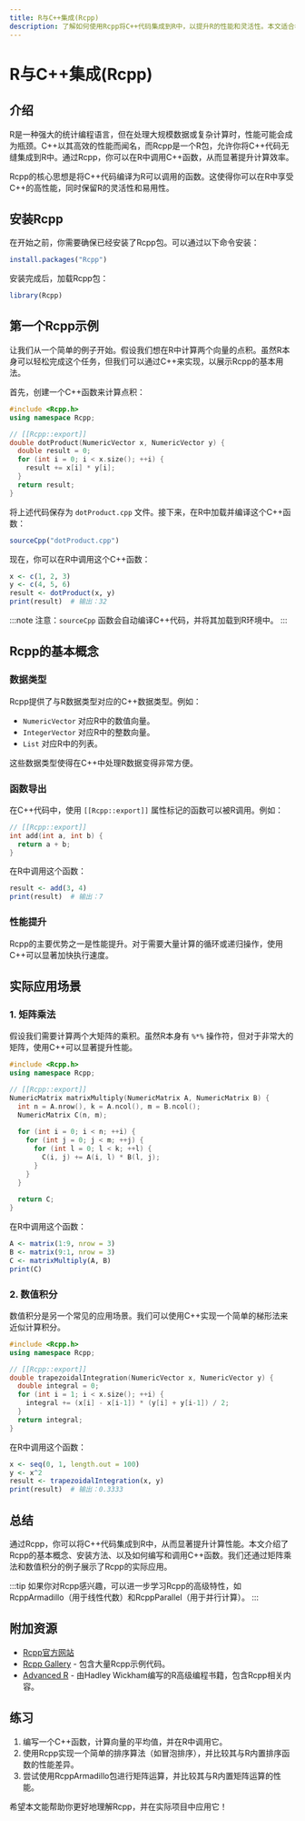 ```yaml
---
title: R与C++集成(Rcpp)
description: 了解如何使用Rcpp将C++代码集成到R中，以提升R的性能和灵活性。本文适合初学者，包含代码示例和实际应用场景。
---
```


# R与C++集成(Rcpp)

## 介绍

R是一种强大的统计编程语言，但在处理大规模数据或复杂计算时，性能可能会成为瓶颈。C++以其高效的性能而闻名，而Rcpp是一个R包，允许你将C++代码无缝集成到R中。通过Rcpp，你可以在R中调用C++函数，从而显著提升计算效率。

Rcpp的核心思想是将C++代码编译为R可以调用的函数。这使得你可以在R中享受C++的高性能，同时保留R的灵活性和易用性。

## 安装Rcpp

在开始之前，你需要确保已经安装了Rcpp包。可以通过以下命令安装：

```r
install.packages("Rcpp")
```

安装完成后，加载Rcpp包：

```r
library(Rcpp)
```

## 第一个Rcpp示例

让我们从一个简单的例子开始。假设我们想在R中计算两个向量的点积。虽然R本身可以轻松完成这个任务，但我们可以通过C++来实现，以展示Rcpp的基本用法。

首先，创建一个C++函数来计算点积：

```cpp
#include <Rcpp.h>
using namespace Rcpp;

// [[Rcpp::export]]
double dotProduct(NumericVector x, NumericVector y) {
  double result = 0;
  for (int i = 0; i < x.size(); ++i) {
    result += x[i] * y[i];
  }
  return result;
}
```

将上述代码保存为 `dotProduct.cpp` 文件。接下来，在R中加载并编译这个C++函数：

```r
sourceCpp("dotProduct.cpp")
```

现在，你可以在R中调用这个C++函数：

```r
x <- c(1, 2, 3)
y <- c(4, 5, 6)
result <- dotProduct(x, y)
print(result)  # 输出：32
```

:::note
注意：`sourceCpp` 函数会自动编译C++代码，并将其加载到R环境中。
:::

## Rcpp的基本概念

### 数据类型

Rcpp提供了与R数据类型对应的C++数据类型。例如：

- `NumericVector` 对应R中的数值向量。
- `IntegerVector` 对应R中的整数向量。
- `List` 对应R中的列表。

这些数据类型使得在C++中处理R数据变得非常方便。

### 函数导出

在C++代码中，使用 `[[Rcpp::export]]` 属性标记的函数可以被R调用。例如：

```cpp
// [[Rcpp::export]]
int add(int a, int b) {
  return a + b;
}
```

在R中调用这个函数：

```r
result <- add(3, 4)
print(result)  # 输出：7
```

### 性能提升

Rcpp的主要优势之一是性能提升。对于需要大量计算的循环或递归操作，使用C++可以显著加快执行速度。

## 实际应用场景

### 1. 矩阵乘法

假设我们需要计算两个大矩阵的乘积。虽然R本身有 `%*%` 操作符，但对于非常大的矩阵，使用C++可以显著提升性能。

```cpp
#include <Rcpp.h>
using namespace Rcpp;

// [[Rcpp::export]]
NumericMatrix matrixMultiply(NumericMatrix A, NumericMatrix B) {
  int n = A.nrow(), k = A.ncol(), m = B.ncol();
  NumericMatrix C(n, m);
  
  for (int i = 0; i < n; ++i) {
    for (int j = 0; j < m; ++j) {
      for (int l = 0; l < k; ++l) {
        C(i, j) += A(i, l) * B(l, j);
      }
    }
  }
  
  return C;
}
```

在R中调用这个函数：

```r
A <- matrix(1:9, nrow = 3)
B <- matrix(9:1, nrow = 3)
C <- matrixMultiply(A, B)
print(C)
```

### 2. 数值积分

数值积分是另一个常见的应用场景。我们可以使用C++实现一个简单的梯形法来近似计算积分。

```cpp
#include <Rcpp.h>
using namespace Rcpp;

// [[Rcpp::export]]
double trapezoidalIntegration(NumericVector x, NumericVector y) {
  double integral = 0;
  for (int i = 1; i < x.size(); ++i) {
    integral += (x[i] - x[i-1]) * (y[i] + y[i-1]) / 2;
  }
  return integral;
}
```

在R中调用这个函数：

```r
x <- seq(0, 1, length.out = 100)
y <- x^2
result <- trapezoidalIntegration(x, y)
print(result)  # 输出：0.3333
```

## 总结

通过Rcpp，你可以将C++代码集成到R中，从而显著提升计算性能。本文介绍了Rcpp的基本概念、安装方法、以及如何编写和调用C++函数。我们还通过矩阵乘法和数值积分的例子展示了Rcpp的实际应用。

:::tip
如果你对Rcpp感兴趣，可以进一步学习Rcpp的高级特性，如RcppArmadillo（用于线性代数）和RcppParallel（用于并行计算）。
:::

## 附加资源

- [Rcpp官方网站](https://www.rcpp.org/)
- [Rcpp Gallery](https://gallery.rcpp.org/) - 包含大量Rcpp示例代码。
- [Advanced R](https://adv-r.hadley.nz/) - 由Hadley Wickham编写的R高级编程书籍，包含Rcpp相关内容。

## 练习

1. 编写一个C++函数，计算向量的平均值，并在R中调用它。
2. 使用Rcpp实现一个简单的排序算法（如冒泡排序），并比较其与R内置排序函数的性能差异。
3. 尝试使用RcppArmadillo包进行矩阵运算，并比较其与R内置矩阵运算的性能。

希望本文能帮助你更好地理解Rcpp，并在实际项目中应用它！